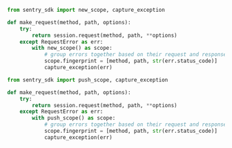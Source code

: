 ```python {tabTitle:Python (SDK 2.x)}
from sentry_sdk import new_scope, capture_exception

def make_request(method, path, options):
    try:
        return session.request(method, path, **options)
    except RequestError as err:
        with new_scope() as scope:
            # group errors together based on their request and response
            scope.fingerprint = [method, path, str(err.status_code)]
            capture_exception(err)
```

```python {tabTitle:Python (SDK 1.x)}
from sentry_sdk import push_scope, capture_exception

def make_request(method, path, options):
    try:
        return session.request(method, path, **options)
    except RequestError as err:
        with push_scope() as scope:
            # group errors together based on their request and response
            scope.fingerprint = [method, path, str(err.status_code)]
            capture_exception(err)
```

